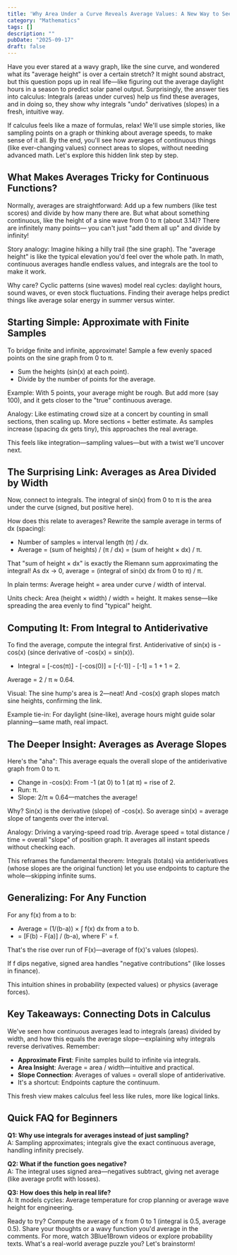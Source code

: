 ```yaml
---
title: 'Why Area Under a Curve Reveals Average Values: A New Way to See Integrals and Slopes'
category: "Mathematics"
tags: []
description: ""
pubDate: "2025-09-17"
draft: false
---
```


Have you ever stared at a wavy graph, like the sine curve, and wondered what its "average height" is over a certain stretch? It might sound abstract, but this question pops up in real life—like figuring out the average daylight hours in a season to predict solar panel output. Surprisingly, the answer ties into calculus: Integrals (areas under curves) help us find these averages, and in doing so, they show why integrals "undo" derivatives (slopes) in a fresh, intuitive way.

If calculus feels like a maze of formulas, relax! We'll use simple stories, like sampling points on a graph or thinking about average speeds, to make sense of it all. By the end, you'll see how averages of continuous things (like ever-changing values) connect areas to slopes, without needing advanced math. Let's explore this hidden link step by step.

## What Makes Averages Tricky for Continuous Functions?

Normally, averages are straightforward: Add up a few numbers (like test scores) and divide by how many there are. But what about something continuous, like the height of a sine wave from 0 to π (about 3.14)? There are infinitely many points— you can't just "add them all up" and divide by infinity!

Story analogy: Imagine hiking a hilly trail (the sine graph). The "average height" is like the typical elevation you'd feel over the whole path. In math, continuous averages handle endless values, and integrals are the tool to make it work.

Why care? Cyclic patterns (sine waves) model real cycles: daylight hours, sound waves, or even stock fluctuations. Finding their average helps predict things like average solar energy in summer versus winter.

## Starting Simple: Approximate with Finite Samples

To bridge finite and infinite, approximate! Sample a few evenly spaced points on the sine graph from 0 to π.

- Sum the heights (sin(x) at each point).
- Divide by the number of points for the average.

Example: With 5 points, your average might be rough. But add more (say 100), and it gets closer to the "true" continuous average.

Analogy: Like estimating crowd size at a concert by counting in small sections, then scaling up. More sections = better estimate. As samples increase (spacing dx gets tiny), this approaches the real average.

This feels like integration—sampling values—but with a twist we'll uncover next.

## The Surprising Link: Averages as Area Divided by Width

Now, connect to integrals. The integral of sin(x) from 0 to π is the area under the curve (signed, but positive here).

How does this relate to averages? Rewrite the sample average in terms of dx (spacing):

- Number of samples ≈ interval length (π) / dx.
- Average = (sum of heights) / (π / dx) = (sum of height × dx) / π.

That "sum of height × dx" is exactly the Riemann sum approximating the integral! As dx → 0, average = (integral of sin(x) dx from 0 to π) / π.

In plain terms: Average height = area under curve / width of interval.

Units check: Area (height × width) / width = height. It makes sense—like spreading the area evenly to find "typical" height.

## Computing It: From Integral to Antiderivative

To find the average, compute the integral first. Antiderivative of sin(x) is -cos(x) (since derivative of -cos(x) = sin(x)).

- Integral = [-cos(π)] - [-cos(0)] = [-(-1)] - [-1] = 1 + 1 = 2.

Average = 2 / π ≈ 0.64.

Visual: The sine hump's area is 2—neat! And -cos(x) graph slopes match sine heights, confirming the link.

Example tie-in: For daylight (sine-like), average hours might guide solar planning—same math, real impact.

## The Deeper Insight: Averages as Average Slopes

Here's the "aha": This average equals the overall slope of the antiderivative graph from 0 to π.

- Change in -cos(x): From -1 (at 0) to 1 (at π) = rise of 2.
- Run: π.
- Slope: 2/π ≈ 0.64—matches the average!

Why? Sin(x) is the derivative (slope) of -cos(x). So average sin(x) = average slope of tangents over the interval.

Analogy: Driving a varying-speed road trip. Average speed = total distance / time = overall "slope" of position graph. It averages all instant speeds without checking each.

This reframes the fundamental theorem: Integrals (totals) via antiderivatives (whose slopes are the original function) let you use endpoints to capture the whole—skipping infinite sums.

## Generalizing: For Any Function

For any f(x) from a to b:

- Average = (1/(b-a)) × ∫ f(x) dx from a to b.
- = [F(b) - F(a)] / (b-a), where F' = f.

That's the rise over run of F(x)—average of f(x)'s values (slopes).

If f dips negative, signed area handles "negative contributions" (like losses in finance).

This intuition shines in probability (expected values) or physics (average forces).

## Key Takeaways: Connecting Dots in Calculus

We've seen how continuous averages lead to integrals (areas) divided by width, and how this equals the average slope—explaining why integrals reverse derivatives. Remember:

- **Approximate First**: Finite samples build to infinite via integrals.
- **Area Insight**: Average = area / width—intuitive and practical.
- **Slope Connection**: Averages of values = overall slope of antiderivative.
- It's a shortcut: Endpoints capture the continuum.

This fresh view makes calculus feel less like rules, more like logical links.

## Quick FAQ for Beginners

**Q1: Why use integrals for averages instead of just sampling?**  
A: Sampling approximates; integrals give the exact continuous average, handling infinity precisely.

**Q2: What if the function goes negative?**  
A: The integral uses signed area—negatives subtract, giving net average (like average profit with losses).

**Q3: How does this help in real life?**  
A: It models cycles: Average temperature for crop planning or average wave height for engineering.

Ready to try? Compute the average of x from 0 to 1 (integral is 0.5, average 0.5). Share your thoughts or a wavy function you'd average in the comments. For more, watch 3Blue1Brown videos or explore probability texts. What's a real-world average puzzle you? Let's brainstorm!
